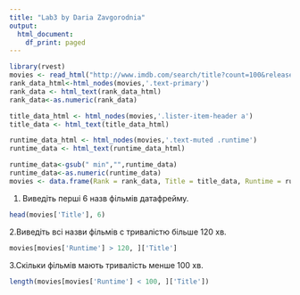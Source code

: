 ```yaml
---
title: "Lab3 by Daria Zavgorodnia"
output:
  html_document:
    df_print: paged
---
```


 

```r
library(rvest) 
movies <- read_html("http://www.imdb.com/search/title?count=100&release_date=2017,2017&title_type=feature") 
rank_data_html<-html_nodes(movies,'.text-primary') 
rank_data <- html_text(rank_data_html) 
rank_data<-as.numeric(rank_data)

title_data_html <- html_nodes(movies,'.lister-item-header a') 
title_data <- html_text(title_data_html)

runtime_data_html <- html_nodes(movies,'.text-muted .runtime') 
runtime_data <- html_text(runtime_data_html)
```



```r
runtime_data<-gsub(" min","",runtime_data)
runtime_data<-as.numeric(runtime_data)
movies <- data.frame(Rank = rank_data, Title = title_data, Runtime = runtime_data, stringsAsFactors = FALSE )
```

1. Виведіть перші 6 назв фільмів датафрейму.

```r
head(movies['Title'], 6)
```
2.Виведіть всі назви фільмів с тривалістю більше 120 хв.

```r
movies[movies['Runtime'] > 120, ]['Title']
```
3.Скільки фільмів мають тривалість менше 100 хв.

```r
length(movies[movies['Runtime'] < 100, ]['Title'])
```